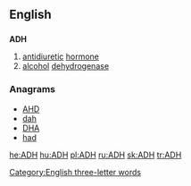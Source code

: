 ==English==
[[Category:English three-letter words]]{{rfc-auto}}
==={{initialism}}===
'''ADH'''

# [[antidiuretic]] [[hormone]]
# [[alcohol]] [[dehydrogenase]]

===Anagrams===
* [[AHD#English|AHD]]
* [[dah#English|dah]]
* [[DHA#English|DHA]]
* [[had#English|had]]

[[he:ADH]]
[[hu:ADH]]
[[pl:ADH]]
[[ru:ADH]]
[[sk:ADH]]
[[tr:ADH]]
